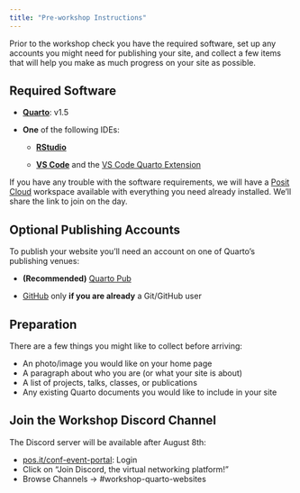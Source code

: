 ```yaml
---
title: "Pre-workshop Instructions"
---
```


Prior to the workshop check you have the required software, set up any accounts you might need for publishing your site, and collect a few items that will help you make as much progress on your site as possible.

## Required Software

-   [**Quarto**](https://quarto.org/docs/download/): v1.5

-   **One** of the following IDEs:

    -   [**RStudio**](https://posit.co/download/rstudio-desktop/)

    -   [**VS Code**](https://code.visualstudio.com/download) and the [VS Code Quarto Extension](https://marketplace.visualstudio.com/items?itemName=quarto.quarto)

If you have any trouble with the software requirements, we will have a [Posit Cloud](http://posit.cloud) workspace available with everything you need already installed. We'll share the link to join on the day.    

## Optional Publishing Accounts

To publish your website you'll need an account on one of Quarto's publishing venues:

-   **(Recommended)** [Quarto Pub](https://quartopub.com/sign-up)

-   [GitHub](https://github.com) only **if you are already** a Git/GitHub user

## Preparation

There are a few things you might like to collect before arriving:

* An photo/image you would like on your home page
* A paragraph about who you are (or what your site is about)  
* A list of projects, talks, classes, or publications 
* Any existing Quarto documents you would like to include in your site

## Join the Workshop Discord Channel

The Discord server will be available after August 8th:

* [pos.it/conf-event-portal](http://pos.it/conf-event-portal): Login
* Click on “Join Discord, the virtual networking platform!”
* Browse Channels -> #workshop-quarto-websites
